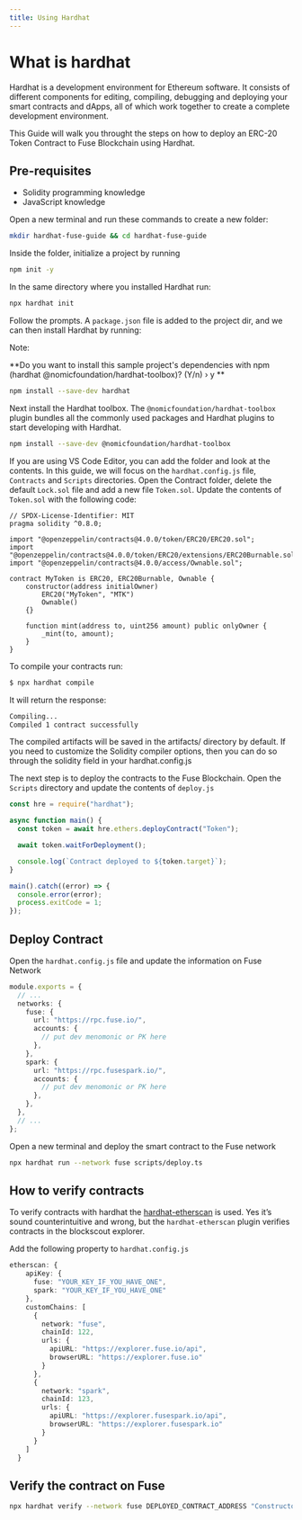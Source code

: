 ```yaml
---
title: Using Hardhat
---
```


# What is hardhat

Hardhat is a development environment for Ethereum software. It consists of different components for editing, compiling, debugging and deploying your smart contracts and dApps, all of which work together to create a complete development environment.

This Guide will walk you throught the steps on how to deploy an ERC-20 Token Contract to Fuse Blockchain using Hardhat.

## Pre-requisites

- Solidity programming knowledge
- JavaScript knowledge

Open a new terminal and run these commands to create a new folder:

```bash
mkdir hardhat-fuse-guide && cd hardhat-fuse-guide
```

Inside the folder, initialize a project by running

```bash
npm init -y
```

In the same directory where you installed Hardhat run:

```bash
npx hardhat init
```

Follow the prompts. A `package.json` file is added to the project dir, and we can then install Hardhat by running:

Note:

**Do you want to install this sample project's dependencies with npm (hardhat @nomicfoundation/hardhat-toolbox)? (Y/n) › y **

```bash
npm install --save-dev hardhat
```

Next install the Hardhat toolbox. The `@nomicfoundation/hardhat-toolbox` plugin bundles all the commonly used packages and Hardhat plugins to start developing with Hardhat.

```bash
npm install --save-dev @nomicfoundation/hardhat-toolbox
```

If you are using VS Code Editor, you can add the folder and look at the contents. In this guide, we will focus on the `hardhat.config.js` file, `Contracts` and `Scripts` directories. Open the Contract folder, delete the default `Lock.sol` file and add a new file `Token.sol`. Update the contents of `Token.sol` with the following code:

```solidity
// SPDX-License-Identifier: MIT
pragma solidity ^0.8.0;

import "@openzeppelin/contracts@4.0.0/token/ERC20/ERC20.sol";
import "@openzeppelin/contracts@4.0.0/token/ERC20/extensions/ERC20Burnable.sol";
import "@openzeppelin/contracts@4.0.0/access/Ownable.sol";

contract MyToken is ERC20, ERC20Burnable, Ownable {
    constructor(address initialOwner)
        ERC20("MyToken", "MTK")
        Ownable()
    {}

    function mint(address to, uint256 amount) public onlyOwner {
        _mint(to, amount);
    }
}
```

To compile your contracts run:

```bash
$ npx hardhat compile
```

It will return the response:

```bash
Compiling...
Compiled 1 contract successfully
```

The compiled artifacts will be saved in the artifacts/ directory by default. If you need to customize the Solidity compiler options, then you can do so through the solidity field in your hardhat.config.js

The next step is to deploy the contracts to the Fuse Blockchain. Open the `Scripts` directory and update the contents of `deploy.js`

```javascript
const hre = require("hardhat");

async function main() {
  const token = await hre.ethers.deployContract("Token");

  await token.waitForDeployment();

  console.log(`Contract deployed to ${token.target}`);
}

main().catch((error) => {
  console.error(error);
  process.exitCode = 1;
});
```

## Deploy Contract

Open the `hardhat.config.js` file and update the information on Fuse Network

```typescript title="hardhat.config.js" overflow="wrap"
module.exports = {
  // ...
  networks: {
    fuse: {
      url: "https://rpc.fuse.io/",
      accounts: {
        // put dev menomonic or PK here
      },
    },
    spark: {
      url: "https://rpc.fusespark.io/",
      accounts: {
        // put dev menomonic or PK here
      },
    },
  },
  // ...
};
```

Open a new terminal and deploy the smart contract to the Fuse network

```bash
npx hardhat run --network fuse scripts/deploy.ts
```

## How to verify contracts

To verify contracts with hardhat the [hardhat-etherscan](https://hardhat.org/hardhat-runner/plugins/nomicfoundation-hardhat-verify) is used. Yes it’s sound counterintuitive and wrong, but the `hardhat-etherscan` plugin verifies contracts in the blockscout explorer.

Add the following property to `hardhat.config.js`

```typescript title="hardhat.config.js" overflow="wrap"
etherscan: {
    apiKey: {
      fuse: "YOUR_KEY_IF_YOU_HAVE_ONE",
      spark: "YOUR_KEY_IF_YOU_HAVE_ONE"
    },
    customChains: [
      {
        network: "fuse",
        chainId: 122,
        urls: {
          apiURL: "https://explorer.fuse.io/api",
          browserURL: "https://explorer.fuse.io"
        }
      },
      {
        network: "spark",
        chainId: 123,
        urls: {
          apiURL: "https://explorer.fusespark.io/api",
          browserURL: "https://explorer.fusespark.io"
        }
      }
    ]
  }
```

## Verify the contract on Fuse

```bash
npx hardhat verify --network fuse DEPLOYED_CONTRACT_ADDRESS "Constructor argument 1"
```

